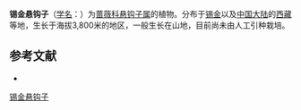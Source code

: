 {{Speciesbox
| name = 锡金悬钩子
| status = 
| status_system = 
| image =
| genus = Rubus
| species = sikkimensis
| authority = Hook. f.
}}

'''锡金悬钩子'''（[[学名|学名]]：{{lang|la|''Rubus sikkimensis''}}）为[[蔷薇科|蔷薇科]][[悬钩子属|悬钩子属]]的植物。分布于[[锡金|锡金]]以及[[中国大陆|中国大陆]]的[[西藏|西藏]]等地，生长于海拔3,800米的地区，一般生长在山地，目前尚未由人工引种栽培。

== 参考文献 ==
<div class="references-small">
* {{cite web| url =http://www.bioinfo.cn/db05/KmzwSpecies.php?action=view&id=19393| title =锡金悬钩子| work =《中国高等植物数据库全库》| publisher =中国科学院微生物研究所| author =昆明植物研究所| accessdate =2009-02-25| deadurl =yes| archiveurl =https://web.archive.org/web/20160305035050/http://www.bioinfo.cn/db05/KmzwSpecies.php?action=view&id=19393| archivedate =2016-03-05}}
</div>
{{Taxonbar|from=Q15230604}}

[[Category:悬钩子属|锡金悬钩子]]


{{植物小作品}}